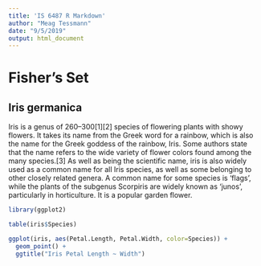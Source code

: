 ```yaml
---
title: 'IS 6487 R Markdown'
author: "Meag Tessmann"
date: "9/5/2019"
output: html_document
---
```


# Fisher's Set
## Iris germanica
Iris is a genus of 260–300[1][2] species of flowering plants with showy flowers. It takes its name from the Greek word for a rainbow, which is also the name for the Greek goddess of the rainbow, Iris. Some authors state that the name refers to the wide variety of flower colors found among the many species.[3] As well as being the scientific name, iris is also widely used as a common name for all Iris species, as well as some belonging to other closely related genera. A common name for some species is 'flags', while the plants of the subgenus Scorpiris are widely known as 'junos', particularly in horticulture. It is a popular garden flower. 

```r

library(ggplot2)

table(iris$Species)

ggplot(iris, aes(Petal.Length, Petal.Width, color=Species)) + 
  geom_point() + 
  ggtitle("Iris Petal Length ~ Width")
```


